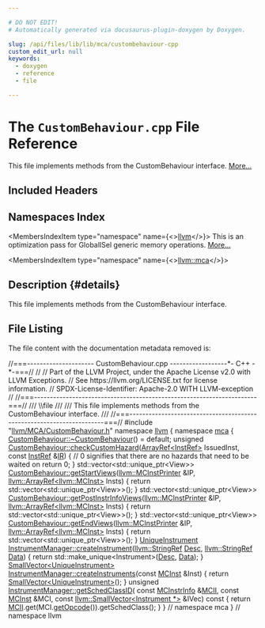```yaml
---

# DO NOT EDIT!
# Automatically generated via docusaurus-plugin-doxygen by Doxygen.

slug: /api/files/lib/lib/mca/custombehaviour-cpp
custom_edit_url: null
keywords:
  - doxygen
  - reference
  - file

---
```





# The `CustomBehaviour.cpp` File Reference

<DoxygenPage pluginConfig={pluginConfig}>

This file implements methods from the CustomBehaviour interface. <a href="#details">More...</a>

## Included Headers

<IncludesList>
<IncludesListItem
  filePath="llvm/MCA/CustomBehaviour.h"
  permalink="/docs/api/files/include/include/llvm/include/llvm/mca/custombehaviour-h"
  isLocal="true" />
</IncludesList>

## Namespaces Index

<MembersIndex>

<MembersIndexItem
  type="namespace"
  name={<><a href="/docs/api/namespaces/llvm">llvm</a></>}>
This is an optimization pass for GlobalISel generic memory operations. <a href="/docs/api/namespaces/llvm/#details">More...</a>
</MembersIndexItem>

<MembersIndexItem
  type="namespace"
  name={<><a href="/docs/api/namespaces/llvm/mca">llvm::mca</a></>}>
</MembersIndexItem>

</MembersIndex>

## Description {#details}

This file implements methods from the CustomBehaviour interface.

## File Listing

The file content with the documentation metadata removed is:

<ProgramListing>

<Link id="l00001" /><CodeLine lineNumber="1"><Highlight kind="comment">//===--------------------- CustomBehaviour.cpp ------------------&#42;- C++ -&#42;-===//</Highlight><Highlight kind="normal"></Highlight></CodeLine>
<Link id="l00002" /><CodeLine lineNumber="2"><Highlight kind="normal"></Highlight><Highlight kind="comment">//</Highlight><Highlight kind="normal"></Highlight></CodeLine>
<Link id="l00003" /><CodeLine lineNumber="3"><Highlight kind="normal"></Highlight><Highlight kind="comment">// Part of the LLVM Project, under the Apache License v2.0 with LLVM Exceptions.</Highlight><Highlight kind="normal"></Highlight></CodeLine>
<Link id="l00004" /><CodeLine lineNumber="4"><Highlight kind="normal"></Highlight><Highlight kind="comment">// See https://llvm.org/LICENSE.txt for license information.</Highlight><Highlight kind="normal"></Highlight></CodeLine>
<Link id="l00005" /><CodeLine lineNumber="5"><Highlight kind="normal"></Highlight><Highlight kind="comment">// SPDX-License-Identifier: Apache-2.0 WITH LLVM-exception</Highlight><Highlight kind="normal"></Highlight></CodeLine>
<Link id="l00006" /><CodeLine lineNumber="6"><Highlight kind="normal"></Highlight><Highlight kind="comment">//</Highlight><Highlight kind="normal"></Highlight></CodeLine>
<Link id="l00007" /><CodeLine lineNumber="7"><Highlight kind="normal"></Highlight><Highlight kind="comment">//===----------------------------------------------------------------------===//</Highlight><Highlight kind="comment"></Highlight></CodeLine>
<Link id="l00008" /><CodeLine lineNumber="8"><Highlight kind="comment">/// \\file</Highlight></CodeLine>
<Link id="l00009" /><CodeLine lineNumber="9"><Highlight kind="comment">///</Highlight></CodeLine>
<Link id="l00010" /><CodeLine lineNumber="10"><Highlight kind="comment">/// This file implements methods from the CustomBehaviour interface.</Highlight></CodeLine>
<Link id="l00011" /><CodeLine lineNumber="11"><Highlight kind="comment">///</Highlight><Highlight kind="normal"></Highlight></CodeLine>
<Link id="l00012" /><CodeLine lineNumber="12"><Highlight kind="normal"></Highlight><Highlight kind="comment">//===----------------------------------------------------------------------===//</Highlight><Highlight kind="normal"></Highlight></CodeLine>
<Link id="l00013" /><CodeLine lineNumber="13"><Highlight kind="normal"></Highlight></CodeLine>
<Link id="l00014" /><CodeLine lineNumber="14"><Highlight kind="normal"></Highlight><Highlight kind="preprocessor">#include &quot;<a href="/docs/api/files/include/include/llvm/include/llvm/mca/custombehaviour-h">llvm/MCA/CustomBehaviour.h</a>&quot;</Highlight><Highlight kind="normal"></Highlight></CodeLine>
<Link id="l00015" /><CodeLine lineNumber="15"><Highlight kind="normal"></Highlight></CodeLine>
<Link id="l00016" /><CodeLine lineNumber="16"><Highlight kind="normal"></Highlight><Highlight kind="keyword">namespace </Highlight><Highlight kind="normal"><a href="/docs/api/namespaces/llvm">llvm</a> &#123;</Highlight></CodeLine>
<Link id="l00017" /><CodeLine lineNumber="17"><Highlight kind="normal"></Highlight><Highlight kind="keyword">namespace </Highlight><Highlight kind="normal"><a href="/docs/api/namespaces/llvm/mca">mca</a> &#123;</Highlight></CodeLine>
<Link id="l00018" /><CodeLine lineNumber="18"><Highlight kind="normal"></Highlight></CodeLine>
<Link id="l00019" /><CodeLine lineNumber="19"><Highlight kind="normal"><a href="/docs/api/classes/llvm/mca/custombehaviour/#a62666ccd5a13e55da4d4b03c80a4c75f">CustomBehaviour::~CustomBehaviour</a>() = </Highlight><Highlight kind="keywordflow">default</Highlight><Highlight kind="normal">;</Highlight></CodeLine>
<Link id="l00020" /><CodeLine lineNumber="20"><Highlight kind="normal"></Highlight></CodeLine>
<Link id="l00021" /><CodeLine lineNumber="21" lineLink="/docs/api/classes/llvm/mca/custombehaviour/#a1733693fc63741279331007c38453223"><Highlight kind="normal"></Highlight><Highlight kind="keywordtype">unsigned</Highlight><Highlight kind="normal"> <a href="/docs/api/classes/llvm/mca/custombehaviour/#a1733693fc63741279331007c38453223">CustomBehaviour::checkCustomHazard</a>(<a href="/docs/api/classes/llvm/arrayref">ArrayRef&lt;InstRef&gt;</a> IssuedInst,</Highlight></CodeLine>
<Link id="l00022" /><CodeLine lineNumber="22"><Highlight kind="normal">                                            </Highlight><Highlight kind="keyword">const</Highlight><Highlight kind="normal"> <a href="/docs/api/classes/llvm/mca/instref">InstRef</a> &amp;<a href="/docs/api/files/lib/lib/codegen/lib/codegen/globalisel/legalizer-cpp/#a05ab4853f7153e537774d02580e761ec">IR</a>) &#123;</Highlight></CodeLine>
<Link id="l00023" /><CodeLine lineNumber="23"><Highlight kind="normal">  </Highlight><Highlight kind="comment">// 0 signifies that there are no hazards that need to be waited on</Highlight><Highlight kind="normal"></Highlight></CodeLine>
<Link id="l00024" /><CodeLine lineNumber="24"><Highlight kind="normal">  </Highlight><Highlight kind="keywordflow">return</Highlight><Highlight kind="normal"> 0;</Highlight></CodeLine>
<Link id="l00025" /><CodeLine lineNumber="25"><Highlight kind="normal">&#125;</Highlight></CodeLine>
<Link id="l00026" /><CodeLine lineNumber="26"><Highlight kind="normal"></Highlight></CodeLine>
<Link id="l00027" /><CodeLine lineNumber="27"><Highlight kind="normal">std::vector&lt;std::unique&#95;ptr&lt;View&gt;&gt;</Highlight></CodeLine>
<Link id="l00028" /><CodeLine lineNumber="28" lineLink="/docs/api/classes/llvm/mca/custombehaviour/#ad9342f37242dde1bc862f0441a82fd5e"><Highlight kind="normal"><a href="/docs/api/classes/llvm/mca/custombehaviour/#ad9342f37242dde1bc862f0441a82fd5e">CustomBehaviour::getStartViews</a>(<a href="/docs/api/classes/llvm/mcinstprinter">llvm::MCInstPrinter</a> &amp;IP,</Highlight></CodeLine>
<Link id="l00029" /><CodeLine lineNumber="29"><Highlight kind="normal">                               <a href="/docs/api/classes/llvm/arrayref">llvm::ArrayRef&lt;llvm::MCInst&gt;</a> Insts) &#123;</Highlight></CodeLine>
<Link id="l00030" /><CodeLine lineNumber="30"><Highlight kind="normal">  </Highlight><Highlight kind="keywordflow">return</Highlight><Highlight kind="normal"> std::vector&lt;std::unique&#95;ptr&lt;View&gt;&gt;();</Highlight></CodeLine>
<Link id="l00031" /><CodeLine lineNumber="31"><Highlight kind="normal">&#125;</Highlight></CodeLine>
<Link id="l00032" /><CodeLine lineNumber="32"><Highlight kind="normal"></Highlight></CodeLine>
<Link id="l00033" /><CodeLine lineNumber="33"><Highlight kind="normal">std::vector&lt;std::unique&#95;ptr&lt;View&gt;&gt;</Highlight></CodeLine>
<Link id="l00034" /><CodeLine lineNumber="34" lineLink="/docs/api/classes/llvm/mca/custombehaviour/#a6d04044329947a112b3194db8b15a49e"><Highlight kind="normal"><a href="/docs/api/classes/llvm/mca/custombehaviour/#a6d04044329947a112b3194db8b15a49e">CustomBehaviour::getPostInstrInfoViews</a>(<a href="/docs/api/classes/llvm/mcinstprinter">llvm::MCInstPrinter</a> &amp;IP,</Highlight></CodeLine>
<Link id="l00035" /><CodeLine lineNumber="35"><Highlight kind="normal">                                       <a href="/docs/api/classes/llvm/arrayref">llvm::ArrayRef&lt;llvm::MCInst&gt;</a> Insts) &#123;</Highlight></CodeLine>
<Link id="l00036" /><CodeLine lineNumber="36"><Highlight kind="normal">  </Highlight><Highlight kind="keywordflow">return</Highlight><Highlight kind="normal"> std::vector&lt;std::unique&#95;ptr&lt;View&gt;&gt;();</Highlight></CodeLine>
<Link id="l00037" /><CodeLine lineNumber="37"><Highlight kind="normal">&#125;</Highlight></CodeLine>
<Link id="l00038" /><CodeLine lineNumber="38"><Highlight kind="normal"></Highlight></CodeLine>
<Link id="l00039" /><CodeLine lineNumber="39"><Highlight kind="normal">std::vector&lt;std::unique&#95;ptr&lt;View&gt;&gt;</Highlight></CodeLine>
<Link id="l00040" /><CodeLine lineNumber="40" lineLink="/docs/api/classes/llvm/mca/custombehaviour/#a0a73f42bda40682efac9f25123e4e8bd"><Highlight kind="normal"><a href="/docs/api/classes/llvm/mca/custombehaviour/#a0a73f42bda40682efac9f25123e4e8bd">CustomBehaviour::getEndViews</a>(<a href="/docs/api/classes/llvm/mcinstprinter">llvm::MCInstPrinter</a> &amp;IP,</Highlight></CodeLine>
<Link id="l00041" /><CodeLine lineNumber="41"><Highlight kind="normal">                             <a href="/docs/api/classes/llvm/arrayref">llvm::ArrayRef&lt;llvm::MCInst&gt;</a> Insts) &#123;</Highlight></CodeLine>
<Link id="l00042" /><CodeLine lineNumber="42"><Highlight kind="normal">  </Highlight><Highlight kind="keywordflow">return</Highlight><Highlight kind="normal"> std::vector&lt;std::unique&#95;ptr&lt;View&gt;&gt;();</Highlight></CodeLine>
<Link id="l00043" /><CodeLine lineNumber="43"><Highlight kind="normal">&#125;</Highlight></CodeLine>
<Link id="l00044" /><CodeLine lineNumber="44"><Highlight kind="normal"></Highlight></CodeLine>
<Link id="l00045" /><CodeLine lineNumber="45" lineLink="/docs/api/classes/llvm/mca/instrumentmanager/#a61084e922fda1cee6e6ccf59c93df24b"><Highlight kind="normal"><a href="/docs/api/namespaces/llvm/mca/#a33806b50f8cfeb26c86a2d73207ea71e">UniqueInstrument</a> <a href="/docs/api/classes/llvm/mca/instrumentmanager/#a61084e922fda1cee6e6ccf59c93df24b">InstrumentManager::createInstrument</a>(<a href="/docs/api/classes/llvm/stringref">llvm::StringRef</a> <a href="/docs/api/namespaces/llvm/#a4de98a9acffcef5bb4b31862cb8c72ac">Desc</a>,</Highlight></CodeLine>
<Link id="l00046" /><CodeLine lineNumber="46"><Highlight kind="normal">                                                     <a href="/docs/api/classes/llvm/stringref">llvm::StringRef</a> <a href="/docs/api/namespaces/llvm/#aa20539e89704d20b98b97e9c3feac934">Data</a>) &#123;</Highlight></CodeLine>
<Link id="l00047" /><CodeLine lineNumber="47"><Highlight kind="normal">  </Highlight><Highlight kind="keywordflow">return</Highlight><Highlight kind="normal"> std::make&#95;unique&lt;Instrument&gt;(<a href="/docs/api/namespaces/llvm/#a4de98a9acffcef5bb4b31862cb8c72ac">Desc</a>, <a href="/docs/api/namespaces/llvm/#aa20539e89704d20b98b97e9c3feac934">Data</a>);</Highlight></CodeLine>
<Link id="l00048" /><CodeLine lineNumber="48"><Highlight kind="normal">&#125;</Highlight></CodeLine>
<Link id="l00049" /><CodeLine lineNumber="49"><Highlight kind="normal"></Highlight></CodeLine>
<Link id="l00050" /><CodeLine lineNumber="50"><Highlight kind="normal"><a href="/docs/api/classes/llvm/smallvector">SmallVector&lt;UniqueInstrument&gt;</a></Highlight></CodeLine>
<Link id="l00051" /><CodeLine lineNumber="51" lineLink="/docs/api/classes/llvm/mca/instrumentmanager/#a9e01c830a1a9817436ba68e54e716135"><Highlight kind="normal"><a href="/docs/api/classes/llvm/mca/instrumentmanager/#a9e01c830a1a9817436ba68e54e716135">InstrumentManager::createInstruments</a>(</Highlight><Highlight kind="keyword">const</Highlight><Highlight kind="normal"> <a href="/docs/api/classes/llvm/mcinst">MCInst</a> &amp;Inst) &#123;</Highlight></CodeLine>
<Link id="l00052" /><CodeLine lineNumber="52"><Highlight kind="normal">  </Highlight><Highlight kind="keywordflow">return</Highlight><Highlight kind="normal"> <a href="/docs/api/namespaces/llvm/#a8fc529c79977cdd01e187986f960a07f">SmallVector&lt;UniqueInstrument&gt;</a>();</Highlight></CodeLine>
<Link id="l00053" /><CodeLine lineNumber="53"><Highlight kind="normal">&#125;</Highlight></CodeLine>
<Link id="l00054" /><CodeLine lineNumber="54"><Highlight kind="normal"></Highlight></CodeLine>
<Link id="l00055" /><CodeLine lineNumber="55" lineLink="/docs/api/classes/llvm/mca/instrumentmanager/#a5e6483bc81e9963e00f1d2a0782110ea"><Highlight kind="normal"></Highlight><Highlight kind="keywordtype">unsigned</Highlight><Highlight kind="normal"> <a href="/docs/api/classes/llvm/mca/instrumentmanager/#a5e6483bc81e9963e00f1d2a0782110ea">InstrumentManager::getSchedClassID</a>(</Highlight></CodeLine>
<Link id="l00056" /><CodeLine lineNumber="56"><Highlight kind="normal">    </Highlight><Highlight kind="keyword">const</Highlight><Highlight kind="normal"> <a href="/docs/api/classes/llvm/mcinstrinfo">MCInstrInfo</a> &amp;<a href="/docs/api/classes/llvm/mca/instrumentmanager/#a34e53b6d8294808eaa4149030ea84437">MCII</a>, </Highlight><Highlight kind="keyword">const</Highlight><Highlight kind="normal"> <a href="/docs/api/classes/llvm/mcinst">MCInst</a> &amp;MCI,</Highlight></CodeLine>
<Link id="l00057" /><CodeLine lineNumber="57"><Highlight kind="normal">    </Highlight><Highlight kind="keyword">const</Highlight><Highlight kind="normal"> <a href="/docs/api/classes/llvm/smallvector">llvm::SmallVector&lt;Instrument &#42;&gt;</a> &amp;IVec)</Highlight><Highlight kind="keyword"> const </Highlight><Highlight kind="normal">&#123;</Highlight></CodeLine>
<Link id="l00058" /><CodeLine lineNumber="58"><Highlight kind="normal">  </Highlight><Highlight kind="keywordflow">return</Highlight><Highlight kind="normal"> <a href="/docs/api/classes/llvm/mca/instrumentmanager/#a34e53b6d8294808eaa4149030ea84437">MCII</a>.get(MCI.<a href="/docs/api/classes/llvm/mcinst/#a5c26b1db954c27889986dba3b310a8e4">getOpcode</a>()).getSchedClass();</Highlight></CodeLine>
<Link id="l00059" /><CodeLine lineNumber="59"><Highlight kind="normal">&#125;</Highlight></CodeLine>
<Link id="l00060" /><CodeLine lineNumber="60"><Highlight kind="normal"></Highlight></CodeLine>
<Link id="l00061" /><CodeLine lineNumber="61"><Highlight kind="normal">&#125; </Highlight><Highlight kind="comment">// namespace mca</Highlight><Highlight kind="normal"></Highlight></CodeLine>
<Link id="l00062" /><CodeLine lineNumber="62"><Highlight kind="normal">&#125; </Highlight><Highlight kind="comment">// namespace llvm</Highlight><Highlight kind="normal"></Highlight></CodeLine>

</ProgramListing>

</DoxygenPage>
